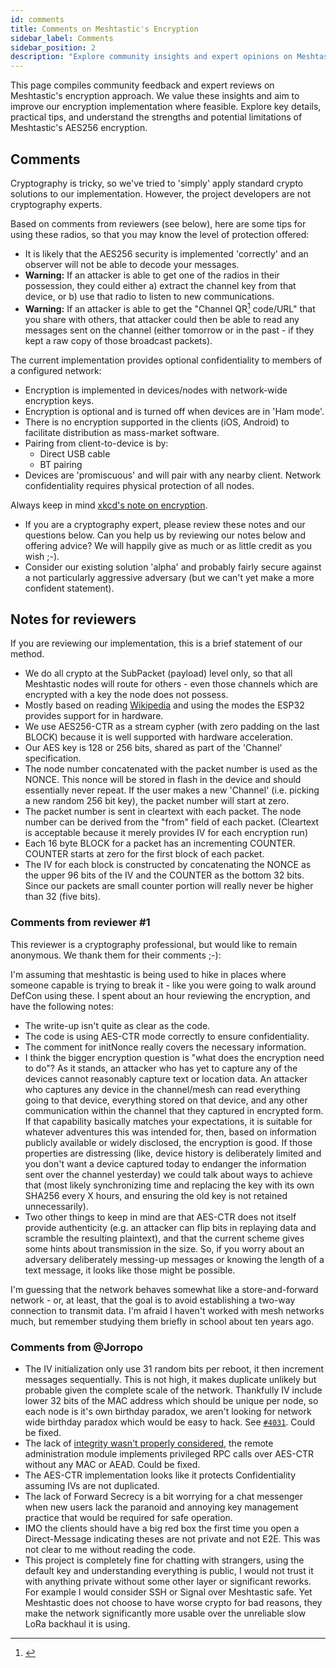 ```yaml
---
id: comments
title: Comments on Meshtastic's Encryption
sidebar_label: Comments
sidebar_position: 2
description: "Explore community insights and expert opinions on Meshtastic's encryption, including AES256 implementation, security tips, and potential vulnerabilities."
---
```



This page compiles community feedback and expert reviews on Meshtastic's encryption approach. We value these insights and aim to improve our encryption implementation where feasible. Explore key details, practical tips, and understand the strengths and potential limitations of Meshtastic's AES256 encryption.

## Comments

Cryptography is tricky, so we've tried to 'simply' apply standard crypto solutions to our implementation. However, the project developers are not cryptography experts.

Based on comments from reviewers (see below), here are some tips for using these radios, so that you may know the level of protection offered:

- It is likely that the AES256 security is implemented 'correctly' and an observer will not be able to decode your messages.
- **Warning:** If an attacker is able to get one of the radios in their possession, they could either a) extract the channel key from that device, or b) use that radio to listen to new communications.
- **Warning:** If an attacker is able to get the "Channel QR[^1] code/URL" that you share with others, that attacker could then be able to read any messages sent on the channel (either tomorrow or in the past - if they kept a raw copy of those broadcast packets).

[^1]:
    <QRCode />

The current implementation provides optional confidentiality to members of a configured network:

- Encryption is implemented in devices/nodes with network-wide encryption keys.
- Encryption is optional and is turned off when devices are in 'Ham mode'.
- There is no encryption supported in the clients (iOS, Android) to facilitate distribution as mass-market software.
- Pairing from client-to-device is by:
  - Direct USB cable
  - BT pairing
- Devices are 'promiscuous' and will pair with any nearby client. Network confidentiality requires physical protection of all nodes.

Always keep in mind [xkcd's note on encryption](https://xkcd.com/538).

- If you are a cryptography expert, please review these notes and our questions below. Can you help us by reviewing our notes below and offering advice? We will happily give as much or as little credit as you wish ;-).
- Consider our existing solution 'alpha' and probably fairly secure against a not particularly aggressive adversary (but we can't yet make a more confident statement).

## Notes for reviewers

If you are reviewing our implementation, this is a brief statement of our method.

- We do all crypto at the SubPacket (payload) level only, so that all Meshtastic nodes will route for others - even those channels which are encrypted with a key the node does not possess.
- Mostly based on reading [Wikipedia](<https://en.wikipedia.org/wiki/Block_cipher_mode_of_operation#Counter_(CTR)>) and using the modes the ESP32 provides support for in hardware.
- We use AES256-CTR as a stream cypher (with zero padding on the last BLOCK) because it is well supported with hardware acceleration.
- Our AES key is 128 or 256 bits, shared as part of the 'Channel' specification.
- The node number concatenated with the packet number is used as the NONCE. This nonce will be stored in flash in the device and should essentially never repeat. If the user makes a new 'Channel' (i.e. picking a new random 256 bit key), the packet number will start at zero.
- The packet number is sent in cleartext with each packet. The node number can be derived from the "from" field of each packet. (Cleartext is acceptable because it merely provides IV for each encryption run)
- Each 16 byte BLOCK for a packet has an incrementing COUNTER. COUNTER starts at zero for the first block of each packet.
- The IV for each block is constructed by concatenating the NONCE as the upper 96 bits of the IV and the COUNTER as the bottom 32 bits. Since our packets are small counter portion will really never be higher than 32 (five bits).

### Comments from reviewer #1

This reviewer is a cryptography professional, but would like to remain anonymous. We thank them for their comments ;-):

I'm assuming that meshtastic is being used to hike in places where someone capable is trying to break it - like you were going to walk around DefCon using these. I spent about an hour reviewing the encryption, and have the following notes:

- The write-up isn't quite as clear as the code.
- The code is using AES-CTR mode correctly to ensure confidentiality.
- The comment for initNonce really covers the necessary information.
- I think the bigger encryption question is "what does the encryption need to do"? As it stands, an attacker who has yet to capture any of the devices cannot reasonably capture text or location data. An attacker who captures any device in the channel/mesh can read everything going to that device, everything stored on that device, and any other communication within the channel that they captured in encrypted form. If that capability basically matches your expectations, it is suitable for whatever adventures this was intended for, then, based on information publicly available or widely disclosed, the encryption is good. If those properties are distressing (like, device history is deliberately limited and you don't want a device captured today to endanger the information sent over the channel yesterday) we could talk about ways to achieve that (most likely synchronizing time and replacing the key with its own SHA256 every X hours, and ensuring the old key is not retained unnecessarily).
- Two other things to keep in mind are that AES-CTR does not itself provide authenticity (e.g. an attacker can flip bits in replaying data and scramble the resulting plaintext), and that the current scheme gives some hints about transmission in the size. So, if you worry about an adversary deliberately messing-up messages or knowing the length of a text message, it looks like those might be possible.

I'm guessing that the network behaves somewhat like a store-and-forward network - or, at least, that the goal is to avoid establishing a two-way connection to transmit data. I'm afraid I haven't worked with mesh networks much, but remember studying them briefly in school about ten years ago.

### Comments from @Jorropo

- The IV initialization only use 31 random bits per reboot, it then increment messages sequentially. This is not high, it makes duplicate unlikely but probable given the complete scale of the network. Thankfully IV include lower 32 bits of the MAC address which should be unique per node, so each node is it's own birthday paradox, we aren't looking for network wide birthday paradox which would be easy to hack. See [`#4031`](https://github.com/meshtastic/firmware/issues/4031).
  Could be fixed.
- The lack of [integrity wasn't properly considered](https://github.com/meshtastic/firmware/issues/4030), the remote administration module implements privileged RPC calls over AES-CTR without any MAC or AEAD.
  Could be fixed.
- The AES-CTR implementation looks like it protects Confidentiality assuming IVs are not duplicated.
- The lack of Forward Secrecy is a bit worrying for a chat messenger when new users lack the paranoid and annoying key management practice that would be required for safe operation.
- IMO the clients should have a big red box the first time you open a Direct-Message indicating theses are not private and not E2E. This was not clear to me without reading the code.
- This project is completely fine for chatting with strangers, using the default key and understanding everything is public, I would not trust it with anything private without some other layer or significant reworks. For example I would consider SSH or Signal over Meshtastic safe. Yet Meshtastic does not choose to have worse crypto for bad reasons, they make the network significantly more usable over the unreliable slow LoRa backhaul it is using.
